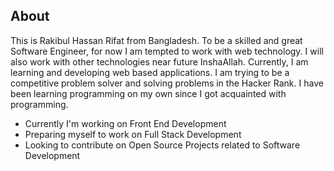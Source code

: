 ## About

This is Rakibul Hassan Rifat from Bangladesh. To be a skilled and great Software Engineer, for now I am tempted to work with web technology. I will also work with other technologies near future InshaAllah. 
Currently, I am learning and developing web based applications. I am trying to be a competitive problem solver and solving problems in the Hacker Rank. I have been learning programming on my own since I got acquainted with programming. 

- Currently I'm working on Front End Development
- Preparing myself to work on Full Stack Development
- Looking to contribute on Open Source Projects related to Software Development
